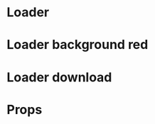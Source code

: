 
<Meta title="Components/Loader" />

# Loader

<Preview>
  <div
    style={{
      display: "flex",
      flexDirection: "row",
      justifyContent: "space-around",
    }}
  >
    <Loader background="#F0F2FA" color="#EF3340" size="36px" />
    <Loader background="#F0F2FA" color="#EF3340" size="16px" />
    <Loader background="#F0F2FA" color="#EF3340" size="12px" />
  </div>
</Preview>

# Loader background red

<Preview>
  <div
    style={{
      display: "flex",
      flexDirection: "row",
      justifyContent: "space-around",
      backgroundColor: "#EF3340",
      padding: "12px",
    }}
  >
    <Loader background="#FC606B" color="white" size="36px" />
    <Loader background="#FC606B" color="white" size="16px" />
    <Loader background="#FC606B" color="white" size="12px" />
  </div>
</Preview>

# Loader download

<Preview>
  <div
    style={{
      display: "flex",
      flexDirection: "row",
      justifyContent: "space-around",
    }}
  >
    <Loader background="#E4E8F7" color="#939DFF" size="36px" />
    <Loader background="#E4E8F7" color="#939DFF" size="16px" />
    <Loader background="#E4E8F7" color="#939DFF" size="12px" />
  </div>
</Preview>

# Props

<Props of={Loader} />
